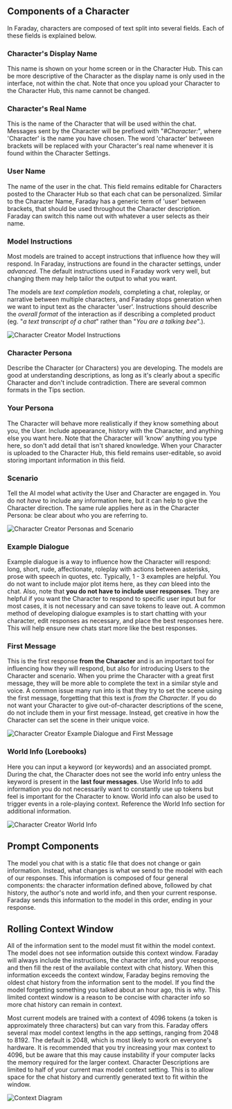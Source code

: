 ## Components of a Character
In Faraday, characters are composed of text split into several fields. Each of these fields is explained below.
		

### Character's Display Name
		

This name is shown on your home screen or in the Character Hub. This can be more descriptive of the Character as the display name is only used in the interface, not within the chat. Note that once you upload your Character to the Character Hub, this name cannot be changed.
		

### Character's Real Name
		

This is the name of the Character that will be used within the chat. Messages sent by the Character will be prefixed with "*#Character:*", where 'Character' is the name you have chosen. The word 'character' between brackets will be replaced with your Character's real name whenever it is found within the Character Settings.
		

### User Name
		

The name of the user in the chat. This field remains editable for Characters posted to the Character Hub so that each chat can be personalized. Similar to the Character Name, Faraday has a generic term of 'user' between brackets, that should be used throughout the Character description. Faraday can switch this name out with whatever a user selects as their name.
		

### Model Instructions
		

Most models are trained to accept instructions that influence how they will respond. In Faraday, instructions are found in the character settings, under *advanced*. The default instructions used in Faraday work very well, but changing them may help tailor the output to what you want.
		

The models are *text completion models*, completing a chat, roleplay, or narrative between multiple characters, and Faraday stops generation when we want to input text as the character 'user'. Instructions should describe the *overall format* of the interaction as if describing a completed product (eg. "*a text transcript of a chat*" rather than "*You are a talking bee*".).
		

![Character Creator Model Instructions](/images/creator_instructions.png)
		

### Character Persona
		

Describe the Character (or Characters) you are developing. The models are good at understanding descriptions, as long as it's clearly about a specific Character and don't include contradiction. There are several common formats in the Tips section.
		

### Your Persona
		

The Character will behave more realistically if they know something about you, the User. Include appearance, history with the Character, and anything else you want here. Note that the Character will 'know' anything you type here, so don't add detail that isn't shared knowledge. When your Character is uploaded to the Character Hub, this field remains user-editable, so avoid storing important information in this field.
		

### Scenario
		

Tell the AI model what activity the User and Character are engaged in. You do not *have* to include any information here, but it can help to give the Character direction. The same rule applies here as in the Character Persona: be clear about who you are referring to.
		

![Character Creator Personas and Scenario](/images/creator_persona.png)
		

### Example Dialogue
		

Example dialogue is a way to influence how the Character will respond: long, short, rude, affectionate, roleplay with actions between asterisks, prose with speech in quotes, etc. Typically, 1 - 3 examples are helpful. You do not want to include major plot items here, as they *can* bleed into the chat. Also, note that **you do not have to include user responses**. They are helpful if you want the Character to respond to specific user input but for most cases, it is not necessary and can save tokens to leave out. A common method of developing dialogue examples is to start chatting with your character, edit responses as necessary, and place the best responses here. This will help ensure new chats start more like the best responses.
		

### First Message
		

This is the first response **from the Character** and is an important tool for influencing how they will respond, but also for introducing Users to the Character and scenario. When you prime the Character with a great first message, they will be more able to complete the text in a similar style and voice. A common issue many run into is that they try to set the scene using the first message, forgetting that this text is *from the Character*. If you do not want your Character to give out-of-character descriptions of the scene, do not include them in your first message. Instead, get creative in how the Character can set the scene in their unique voice.
		

![Character Creator Example Dialogue and First Message](/images/creator_example_dialogue.png)
		

### World Info (Lorebooks)
		

Here you can input a keyword (or keywords) and an associated prompt. During the chat, the Character does not see the world info entry unless the keyword is present in the **last four messages**. Use World Info to add information you do not necessarily want to constantly use up tokens but feel is important for the Character to know. World info can also be used to trigger events in a role-playing context. Reference the World Info section for additional information.
		

![Character Creator World Info](/images/creator_lore.png)
		

## Prompt Components
The model you chat with is a static file that does not change or gain information. Instead, what changes is what we send to the model with each of our responses. This information is composed of four general components: the character information defined above, followed by chat history, the author's note and world info, and then your current response. Faraday sends this information to the model in this order, ending in your response.
		

## Rolling Context Window
		

All of the information sent to the model must fit within the model context. The model does not see information outside this context window. Faraday will always include the instructions, the character info, and your response, and then fill the rest of the available context with chat history. When this information exceeds the context window, Faraday begins removing the oldest chat history from the information sent to the model. If you find the model forgetting something you talked about an hour ago, this is why. This limited context window is a reason to be concise with character info so more chat history can remain in context.

Most current models are trained with a context of 4096 tokens (a token is approximately three characters) but can vary from this. Faraday offers several max model context lengths in the app settings, ranging from 2048 to 8192. The default is 2048, which is most likely to work on everyone's hardware. It is recommended that you try increasing your max context to 4096, but be aware that this may cause instability if your computer lacks the memory required for the larger context. Character Descriptions are limited to half of your current max model context setting. This is to allow space for the chat history and currently generated text to fit within the window.
		

![Context Diagram](/images/context_sent_diagram.png)
